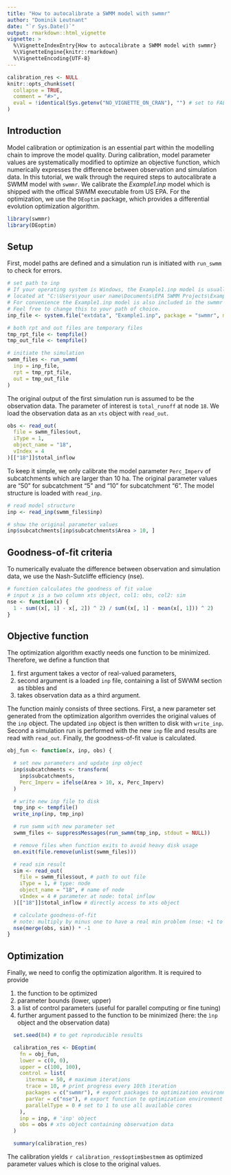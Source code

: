 ```yaml
---
title: "How to autocalibrate a SWMM model with swmmr"
author: "Dominik Leutnant"
date: "`r Sys.Date()`"
output: rmarkdown::html_vignette
vignette: >
  %\VignetteIndexEntry{How to autocalibrate a SWMM model with swmmr}
  %\VignetteEngine{knitr::rmarkdown}
  %\VignetteEncoding{UTF-8}
---
```


```r
calibration_res <- NULL
knitr::opts_chunk$set(
  collapse = TRUE,
  comment = "#>", 
  eval = !identical(Sys.getenv("NO_VIGNETTE_ON_CRAN"), "") # set to FALSE to prevent eval on CRAN!
)
```

## Introduction
Model calibration or optimization is an essential part within the modelling chain 
to improve the model quality. During calibration, model parameter values are 
systematically modified to optimize an objective function, which numerically 
expresses the difference between observation and simulation data. In this 
tutorial, we walk through the required steps to autocalibrate a SWMM 
model with `swmmr`. We calibrate the _Example1.inp_ model which is shipped with the
offical SWMM executable from US EPA. For the optimization, we use the `DEoptim`
package, which provides a differential evolution optimization algorithm.

```r
library(swmmr)
library(DEoptim)
```

## Setup
First, model paths are defined and a simulation run is initiated with `run_swmm`
to check for errors.

```r
# set path to inp
# If your operating system is Windows, the Example1.inp model is usually 
# located at "C:\Users\your user name\Documents\EPA SWMM Projects\Examples".
# For convenience the Example1.inp model is also included in the swmmr package.
# Feel free to change this to your path of choice.
inp_file <- system.file("extdata", "Example1.inp", package = "swmmr", mustWork = TRUE)

# both rpt and out files are temporary files
tmp_rpt_file <- tempfile()
tmp_out_file <- tempfile()

# initiate the simulation
swmm_files <- run_swmm(
  inp = inp_file,
  rpt = tmp_rpt_file,
  out = tmp_out_file
)
```

The original output of the first simulation run is assumed to be the observation 
data. The parameter of interest is `total_runoff` at node `18`. We load the 
observation data as an `xts` object with `read_out`.

```r
obs <- read_out(
  file = swmm_files$out,
  iType = 1,
  object_name = "18",
  vIndex = 4
)[["18"]]$total_inflow
```

To keep it simple, we only calibrate the model parameter `Perc_Imperv` of 
subcatchments which are larger than 10 ha. The original parameter values are 
"50" for subcatchment "5" and "10" for subcatchment "6". The model structure is 
loaded with `read_inp`.

```r
# read model structure
inp <- read_inp(swmm_files$inp) 

# show the original parameter values
inp$subcatchments[inp$subcatchments$Area > 10, ]

```

## Goodness-of-fit criteria
To numerically evaluate the difference between observation and simulation data, 
we use the Nash-Sutcliffe efficiency (nse).
```r
# function calculates the goodness of fit value
# input x is a two column xts object, col1: obs, col2: sim
nse <- function(x) {
  1 - sum((x[, 1] - x[, 2]) ^ 2) / sum((x[, 1] - mean(x[, 1])) ^ 2)
}
```

## Objective function
The optimization algorithm exactly needs one function to be minimized.
Therefore, we define a function that

1. first argument takes a vector of real-valued parameters, 
2. second argument is a loaded `inp` file, containing a list of SWWM section
as tibbles and
3. takes observation data as a third argument.

The function mainly consists of three sections. First, a new parameter set 
generated from the optimization algorithm overrides the original values of the 
`inp` object. The updated `inp` object is then written to disk with `write_inp`.
Second a simulation run is performed with the new `inp` file and results 
are read with `read_out`. Finally, the goodness-of-fit value is calculated.

```r
obj_fun <- function(x, inp, obs) {

  # set new parameters and update inp object
  inp$subcatchments <- transform(
    inp$subcatchments,
    Perc_Imperv = ifelse(Area > 10, x, Perc_Imperv)
  )

  # write new inp file to disk
  tmp_inp <- tempfile()
  write_inp(inp, tmp_inp)

  # run swmm with new parameter set
  swmm_files <- suppressMessages(run_swmm(tmp_inp, stdout = NULL))

  # remove files when function exits to avoid heavy disk usage
  on.exit(file.remove(unlist(swmm_files)))

  # read sim result
  sim <- read_out(
    file = swmm_files$out, # path to out file
    iType = 1, # type: node
    object_name = "18", # name of node
    vIndex = 4 # parameter at node: total inflow
  )[["18"]]$total_inflow # directly access to xts object

  # calculate goodness-of-fit
  # note: multiply by minus one to have a real min problem (nse: +1 to -Inf)
  nse(merge(obs, sim)) * -1
}

```

## Optimization
Finally, we need to config the optimization algorithm. It is required to 
provide

1. the function to be optimized 
2. parameter bounds (lower, upper)
3. a list of control parameters (useful for parallel computing or fine tuning)
4. further argument passed to the function to be minimized (here: the `ìnp`
object and the observation data)

```r
  set.seed(84) # to get reproducible results

  calibration_res <- DEoptim(
    fn = obj_fun, 
    lower = c(0, 0), 
    upper = c(100, 100),
    control = list(
      itermax = 50, # maximum iterations
      trace = 10, # print progress every 10th iteration
      packages = c("swmmr"), # export packages to optimization environment
      parVar = c("nse"), # export function to optimization environment
      parallelType = 0 # set to 1 to use all available cores
    ),
    inp = inp, # 'inp' object
    obs = obs # xts object containing observation data
  )

  summary(calibration_res)
```

The calibration yields `r calibration_res$optim$bestmem` as optimized parameter
values which is close to the original values.



